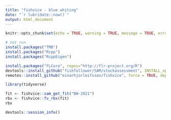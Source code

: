 ---
title: "fishvice - blue whiting"
date: "`r lubridate::now()`"
output: html_document
---

```{r setup, include=FALSE}
knitr::opts_chunk$set(echo = TRUE, warning = TRUE, message = TRUE, error = TRUE)
```

```{r eval = FALSE}
# not run
install.packages("TMB")
install.packages("Rcpp")
install.packages("RcppEigen")

install.packages("FLCore", repos="http://flr-project.org/R")
devtools::install_github("fishfollower/SAM/stockassessment", INSTALL_opts=c("--no-multiarch"))
remotes::install_github("einarhjorleifsson/fishvice", force = TRUE, dependencies = TRUE)

```


```{r}
library(tidyverse)
```


```{r}
fit <- fishvice::sam_get_fit("BW-2021")
rbx <- fishvice::fv_rbx(fit)
rbx
```

```{r, R.options = list(width = 90)}
devtools::session_info()
```

